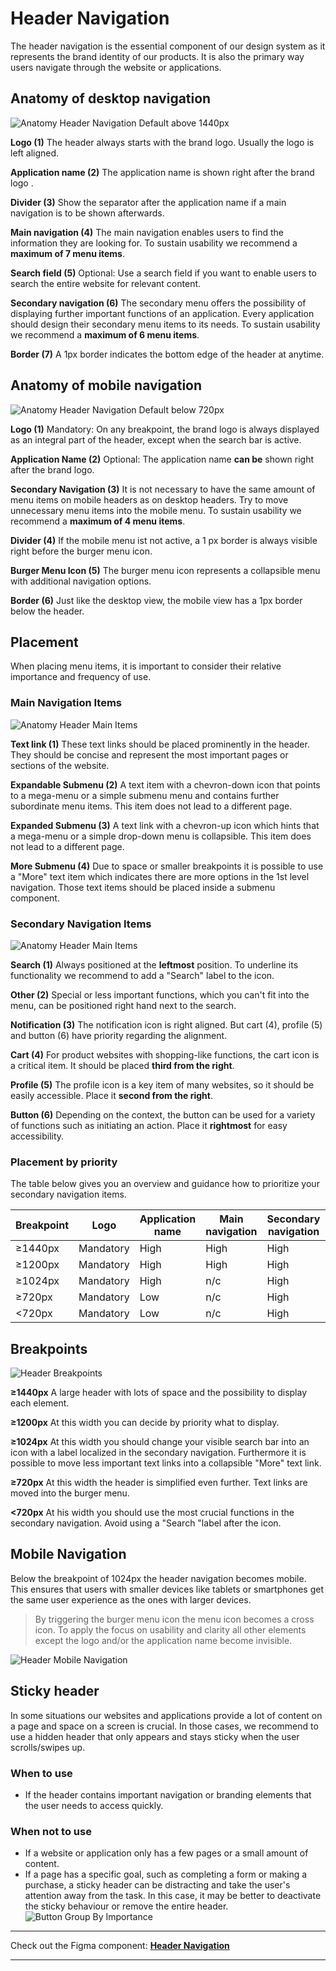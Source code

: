 


<Meta of={NavbarStories} /> 

# Header Navigation
The header navigation is the essential component of our design system as it represents the brand identity of our products. It is also the primary way users navigate through the website or applications.

## Anatomy of desktop navigation
<img src={HeaderDefaultAnatomy1440} alt="Anatomy Header Navigation Default above 1440px" />

**Logo (1)**
The header always starts with the brand logo. Usually the logo is left aligned.

**Application name (2)**
The application name is shown right after the brand logo .
 
**Divider (3)**
Show the separator after the application name if a main navigation is to be shown afterwards.

**Main navigation (4)**
The main navigation enables users to find the information they are looking for. To sustain usability we recommend a **maximum of 7 menu items**.

**Search field (5)**
Optional: Use a search field if you want to enable users to search the entire website for relevant content.

**Secondary navigation (6)**
The secondary menu offers the possibility of displaying further important functions of an application. Every application should design their secondary menu items to its needs. To sustain usability we recommend a **maximum of 6 menu items**.

**Border (7)**
A 1px border indicates the bottom edge of the header at anytime.

## Anatomy of mobile navigation
<img src={HeaderDefaultAnatomy720} alt="Anatomy Header Navigation Default below 720px" />

**Logo (1)**
Mandatory: On any breakpoint, the brand logo is always displayed as an integral part of the header, except when the search bar is active.

**Application Name (2)**
Optional: The application name **can be** shown right after the brand logo.

**Secondary Navigation (3)**
It is not necessary to have the same amount of menu items on mobile headers as on desktop headers. Try to move unnecessary menu items into the mobile menu. To sustain usability we recommend a **maximum of 4 menu items**.

**Divider (4)**
If the mobile menu ist not active, a 1 px border is always visible right before the burger menu icon.

**Burger Menu Icon (5)**
The burger menu icon represents a collapsible menu with additional navigation options.

**Border (6)**
Just like the desktop view, the mobile view has a 1px border below the header.

## Placement
When placing menu items, it is important to consider their relative importance and frequency of use.

### Main Navigation Items
<img src={HeaderMainItemsExample} alt="Anatomy Header Main Items" />

**Text link (1)**
These text links should be placed prominently in the header. They should be concise and represent the most important pages or sections of the website.

**Expandable Submenu (2)**
A text item with a chevron-down icon that points to a mega-menu or a simple submenu menu and contains further subordinate menu items. This item does not lead to a different page.

**Expanded Submenu (3)**
A text link with a chevron-up icon which hints that a mega-menu or a simple drop-down menu is collapsible. This item does not lead to a different page.

**More Submenu (4)**
Due to space or smaller breakpoints it is possible to use a "More" text item which indicates there are more options in the 1st level navigation. Those text items should be placed inside a submenu component.

### Secondary Navigation Items
<img src={HeaderSecondaryNavigationItemsExample} alt="Anatomy Header Main Items" />

**Search (1)**
Always positioned at the **leftmost** position. To underline its functionality we recommend to add a "Search" label to the icon.

**Other (2)**
Special or less important functions, which you can't fit into the menu, can be positioned right hand next to the search.

**Notification (3)**
The notification icon is right aligned. But cart (4), profile (5) and button (6) have priority regarding the alignment.

**Cart (4)**
For product websites with shopping-like functions, the cart icon is a critical item. It should be placed **third from the right**.

**Profile (5)**
The profile icon is a key item of many websites, so it should be easily accessible. Place it **second from the right**.

**Button (6)**
Depending on the context, the button can be used for a variety of functions such as initiating an action. Place it **rightmost** for easy accessibility.

### Placement by priority
The table below gives you an overview and guidance how to prioritize your secondary navigation items.

| Breakpoint | Logo      | Application name | Main navigation | Secondary navigation | Search field |
|------------|-----------|------------------|-----------------|----------------------|--------------|
| ≥1440px    | Mandatory | High             | High            | High                 | High         |
| ≥1200px    | Mandatory | High             | High            | High                 | Low          |
| ≥1024px    | Mandatory | High             | n/c             | High                 | n/c          |
| ≥720px     | Mandatory | Low              | n/c             | High                 | n/c          |
| <720px     | Mandatory | Low              | n/c             | High                 | n/c          |

## Breakpoints
<img src={HeaderOverviewBreakpoints} alt="Header Breakpoints" />

**≥1440px**
A large header with lots of space and the possibility to display each element.

**≥1200px**
At this width you can decide by priority what to display. 

**≥1024px**
At this width you should change your visible search bar into an icon with a label localized in the secondary navigation. Furthermore it is possible to move less important text links into a collapsible "More" text link.

**≥720px**
At this width the header is simplified even further. Text links are moved into the burger menu.

**<720px**
At his width you should use the most crucial functions in the secondary navigation. Avoid using a "Search "label after the icon.

## Mobile Navigation
Below the breakpoint of 1024px the header navigation becomes mobile. This ensures that users with smaller devices like tablets or smartphones get the same user experience as the ones with larger devices.
> By triggering the burger menu icon the menu icon becomes a cross icon. To apply the focus on usability and clarity all other elements except the logo and/or the application name become invisible.

<img src={HeaderMobileNavigation} alt="Header Mobile Navigation" />

## Sticky header
In some situations our websites and applications provide a lot of content on a page and space on a screen is crucial. In those cases, we recommend to use a hidden header that only appears and stays sticky when the user scrolls/swipes up.

### When to use
- If the header contains important navigation or branding elements that the user needs to access quickly.

### When not to use
- If a website or application only has a few pages or a small amount of content.
- If a page has a specific goal, such as completing a form or making a purchase, a sticky header can be distracting and take the user's attention away from the task. In this case, it may be better to deactivate the sticky behaviour or remove the entire header.<img src={ButtonGroupingByImportance} alt="Button Group By Importance" />

***
Check out the Figma component: **[Header Navigation](https://www.figma.com/file/zPvPwPgb4EsYFXKC2nhzSG/Infineon-DDS-%7C-Main?type=design&node-id=19241-12529&mode=design&t=2lNZOOqATnlJOKBG-4)**
***